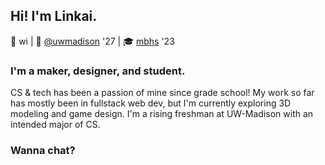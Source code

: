 ## Hi! I'm Linkai.
📍 wi | 🏫 [@uwmadison](https://wisc.edu) '27 | 🎓 [mbhs](https://mbhs.edu) '23

### I'm a maker, designer, and student.
CS & tech has been a passion of mine since grade school! My work so far has mostly been in <span className="text-theme-primaryVariant font-medium">fullstack web dev</span>, but I'm currently exploring <span className="text-theme-primaryVariant font-medium">3D modeling</span> and <span className="text-theme-primaryVariant font-medium">game design</span>. I'm a rising freshman at UW-Madison with an intended major of CS.

### Wanna chat?
<Socials/>